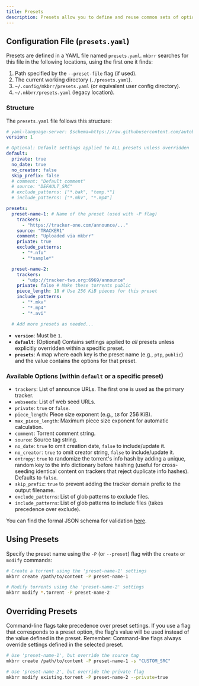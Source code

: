 ```yaml
---
title: Presets
description: Presets allow you to define and reuse common sets of options for creating or modifying torrents. This is particularly useful if you frequently create torrents for specific trackers with consistent settings.
---
```


## Configuration File (`presets.yaml`)

Presets are defined in a YAML file named `presets.yaml`. `mkbrr` searches for this file in the following locations, using the first one it finds:

1.  Path specified by the `--preset-file` flag (if used).
2.  The current working directory (`./presets.yaml`).
3.  `~/.config/mkbrr/presets.yaml` (or equivalent user config directory).
4.  `~/.mkbrr/presets.yaml` (legacy location).

### Structure

The `presets.yaml` file follows this structure:

```yaml
# yaml-language-server: $schema=https://raw.githubusercontent.com/autobrr/mkbrr/main/schema/presets.json
version: 1

# Optional: Default settings applied to ALL presets unless overridden
default:
  private: true
  no_date: true
  no_creator: false
  skip_prefix: false
  # comment: "Default comment"
  # source: "DEFAULT_SRC"
  # exclude_patterns: ["*.bak", "temp.*"]
  # include_patterns: ["*.mkv", "*.mp4"]

presets:
  preset-name-1: # Name of the preset (used with -P flag)
    trackers:
      - "https://tracker-one.com/announce/..."
    source: "TRACKER1"
    comment: "Uploaded via mkbrr"
    private: true
    exclude_patterns:
      - "*.nfo"
      - "*sample*"

  preset-name-2:
    trackers:
      - "udp://tracker-two.org:6969/announce"
    private: false # Make these torrents public
    piece_length: 18 # Use 256 KiB pieces for this preset
    include_patterns:
      - "*.mkv"
      - "*.mp4"
      - "*.avi"

  # Add more presets as needed...
```

-   **`version`**: Must be `1`.
-   **`default`**: (Optional) Contains settings applied to *all* presets unless explicitly overridden within a specific preset.
-   **`presets`**: A map where each key is the preset name (e.g., `ptp`, `public`) and the value contains the options for that preset.

### Available Options (within `default` or a specific preset)

-   `trackers`: List of announce URLs. The first one is used as the primary tracker.
-   `webseeds`: List of web seed URLs.
-   `private`: `true` or `false`.
-   `piece_length`: Piece size exponent (e.g., `18` for 256 KiB).
-   `max_piece_length`: Maximum piece size exponent for automatic calculation.
-   `comment`: Torrent comment string.
-   `source`: Source tag string.
-   `no_date`: `true` to omit creation date, `false` to include/update it.
-   `no_creator`: `true` to omit creator string, `false` to include/update it.
-   `entropy`: `true` to randomize the torrent's info hash by adding a unique, random key to the info dictionary before hashing (useful for cross-seeding identical content on trackers that reject duplicate info hashes). Defaults to `false`.
-   `skip_prefix`: `true` to prevent adding the tracker domain prefix to the output filename.
-   `exclude_patterns`: List of glob patterns to exclude files.
-   `include_patterns`: List of glob patterns to include files (takes precedence over exclude).

You can find the formal JSON schema for validation [here](https://raw.githubusercontent.com/autobrr/mkbrr/main/schema/presets.json).

## Using Presets

Specify the preset name using the `-P` (or `--preset`) flag with the `create` or `modify` commands:

```bash
# Create a torrent using the 'preset-name-1' settings
mkbrr create /path/to/content -P preset-name-1

# Modify torrents using the 'preset-name-2' settings
mkbrr modify *.torrent -P preset-name-2
```

## Overriding Presets

Command-line flags take precedence over preset settings. If you use a flag that corresponds to a preset option, the flag's value will be used instead of the value defined in the preset.
<Warning>
Remember: Command-line flags always override settings defined in the selected preset.
</Warning>

```bash
# Use 'preset-name-1', but override the source tag
mkbrr create /path/to/content -P preset-name-1 -s "CUSTOM_SRC"

# Use 'preset-name-2', but override the private flag
mkbrr modify existing.torrent -P preset-name-2 --private=true
